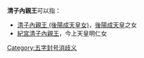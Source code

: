 
'''清子內親王'''可以指：
* [[清子內親王_(後陽成天皇女)|清子內親王 (後陽成天皇女)]]，[[後陽成天皇|後陽成天皇]]之女
* [[紀宮清子內親王|紀宮清子內親王]]，今上天皇明仁女
{{disambig}}

[[Category:五字封号消歧义|Category:五字封号消歧义]]